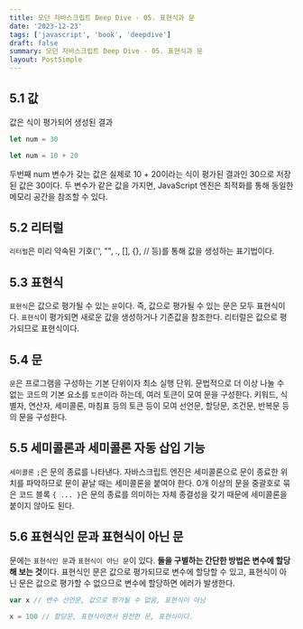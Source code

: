 ```yaml
---
title: 모던 자바스크립트 Deep Dive - 05. 표현식과 문
date: '2023-12-23'
tags: ['javascript', 'book', 'deepdive']
draft: false
summary: 모던 자바스크립트 Deep Dive - 05. 표현식과 문
layout: PostSimple
---
```


## 5.1 값

값은 식이 평가되어 생성된 결과

```js
let num = 30
```

```js
let num = 10 + 20
```

두번째 num 변수가 갖는 값은 실제로 10 + 20이라는 식이 평가된 결과인 30으로 저장된 값은 30이다. 두 변수가 같은 값을 가지면, JavaScript 엔진은 최적화를 통해 동일한 메모리 공간을 참조할 수 있다.

## 5.2 리터럴

`리터럴`은 미리 약속된 기호('', "", ., [], {}, // 등)를 통해 값을 생성하는 표기법이다.

## 5.3 표현식

`표현식`은 값으로 평가될 수 있는 `문`이다. 즉, 값으로 평가될 수 있는 문은 모두 표현식이다. `표현식`이 평가되면 새로운 값을 생성하거나 기존값을 참조한다. 리터럴은 값으로 평가되므로 표현식이다.

## 5.4 문

`문`은 프로그램을 구성하는 기본 단위이자 최소 실행 단위. 문법적으로 더 이상 나눌 수 없는 코드의 기본 요소를 `토큰`이라 하는데, 여러 토큰이 모여 문을 구성한다. 키워드, 식별자, 연산자, 세미콜론, 마침표 등의 토큰 등이 모여 선언문, 할당문, 조건문, 반복문 등의 문을 구성한다.

## 5.5 세미콜론과 세미콜론 자동 삽입 기능

`세미콜론` `;`은 문의 종료를 나타낸다. 자바스크립트 엔진은 세미콜론으로 문이 종료한 위치를 파악하므로 문이 끝날 때는 세미콜론을 붙여야 한다. 0개 이상의 문을 중괄호로 묶은 코드 블록 `{ ... }`은 문의 종료를 의미하는 자체 종결성을 갖기 때문에 세미콜론을 붙이지 않아도 된다.

## 5.6 표현식인 문과 표현식이 아닌 문

문에는 `표현식인 문`과 `표현식이 아닌 문`이 있다. **둘을 구별하는 간단한 방법은 변수에 할당해 보는 것**이다. 표현식인 문은 값으로 평가되므로 변수에 할당할 수 있고, 표현식이 아닌 문은 값으로 평가할 수 없으므로 변수에 할당하면 에러가 발생한다.

```js
var x // 변수 선언문, 값으로 평가될 수 없음, 표현식이 아님

x = 100 // 할당문, 표현식이면서 완전한 문, 표현식이다.
```
